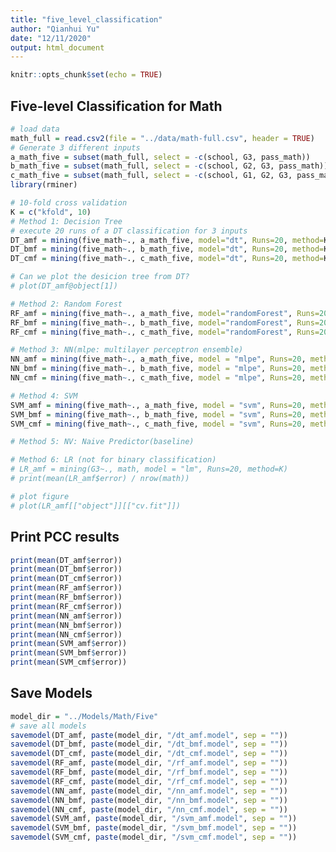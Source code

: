 ```yaml
---
title: "five_level_classification"
author: "Qianhui Yu"
date: "12/11/2020"
output: html_document
---
```


```r
knitr::opts_chunk$set(echo = TRUE)
```

## Five-level Classification for Math

```r
# load data
math_full = read.csv2(file = "../data/math-full.csv", header = TRUE)
# Generate 3 different inputs
a_math_five = subset(math_full, select = -c(school, G3, pass_math)) 
b_math_five = subset(math_full, select = -c(school, G2, G3, pass_math)) 
c_math_five = subset(math_full, select = -c(school, G1, G2, G3, pass_math)) 
library(rminer)

# 10-fold cross validation 
K = c("kfold", 10)
# Method 1: Decision Tree
# execute 20 runs of a DT classification for 3 inputs
DT_amf = mining(five_math~., a_math_five, model="dt", Runs=20, method=K)
DT_bmf = mining(five_math~., b_math_five, model="dt", Runs=20, method=K)
DT_cmf = mining(five_math~., c_math_five, model="dt", Runs=20, method=K)

# Can we plot the desicion tree from DT?
# plot(DT_amf@object[1])

# Method 2: Random Forest
RF_amf = mining(five_math~., a_math_five, model="randomForest", Runs=20, method=K)
RF_bmf = mining(five_math~., b_math_five, model="randomForest", Runs=20, method=K)
RF_cmf = mining(five_math~., c_math_five, model="randomForest", Runs=20, method=K)

# Method 3: NN(mlpe: multilayer perceptron ensemble)
NN_amf = mining(five_math~., a_math_five, model = "mlpe", Runs=20, method=K)
NN_bmf = mining(five_math~., b_math_five, model = "mlpe", Runs=20, method=K)
NN_cmf = mining(five_math~., c_math_five, model = "mlpe", Runs=20, method=K)

# Method 4: SVM
SVM_amf = mining(five_math~., a_math_five, model = "svm", Runs=20, method=K)
SVM_bmf = mining(five_math~., b_math_five, model = "svm", Runs=20, method=K)
SVM_cmf = mining(five_math~., c_math_five, model = "svm", Runs=20, method=K)

# Method 5: NV: Naive Predictor(baseline)

# Method 6: LR (not for binary classification)
# LR_amf = mining(G3~., math, model = "lm", Runs=20, method=K)
# print(mean(LR_amf$error) / nrow(math))

# plot figure
# plot(LR_amf[["object"]][["cv.fit"]])


```
## Print PCC results
```r
print(mean(DT_amf$error))
print(mean(DT_bmf$error))
print(mean(DT_cmf$error))
print(mean(RF_amf$error))
print(mean(RF_bmf$error))
print(mean(RF_cmf$error))
print(mean(NN_amf$error))
print(mean(NN_bmf$error))
print(mean(NN_cmf$error))
print(mean(SVM_amf$error))
print(mean(SVM_bmf$error))
print(mean(SVM_cmf$error))                      

```
## Save Models
```r
model_dir = "../Models/Math/Five"
# save all models
savemodel(DT_amf, paste(model_dir, "/dt_amf.model", sep = ""))
savemodel(DT_bmf, paste(model_dir, "/dt_bmf.model", sep = ""))
savemodel(DT_cmf, paste(model_dir, "/dt_cmf.model", sep = ""))
savemodel(RF_amf, paste(model_dir, "/rf_amf.model", sep = ""))
savemodel(RF_bmf, paste(model_dir, "/rf_bmf.model", sep = ""))
savemodel(RF_cmf, paste(model_dir, "/rf_cmf.model", sep = ""))
savemodel(NN_amf, paste(model_dir, "/nn_amf.model", sep = ""))
savemodel(NN_bmf, paste(model_dir, "/nn_bmf.model", sep = ""))
savemodel(NN_cmf, paste(model_dir, "/nn_cmf.model", sep = ""))
savemodel(SVM_amf, paste(model_dir, "/svm_amf.model", sep = ""))
savemodel(SVM_bmf, paste(model_dir, "/svm_bmf.model", sep = ""))
savemodel(SVM_cmf, paste(model_dir, "/svm_cmf.model", sep = ""))
```
